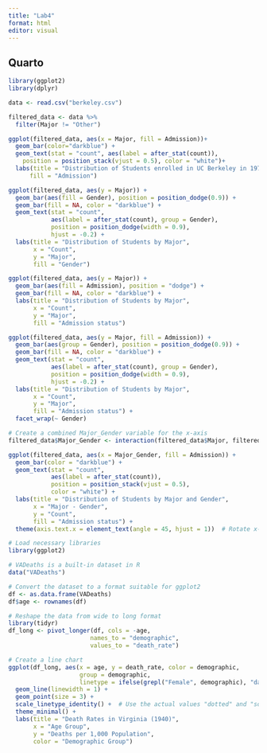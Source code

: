 ```yaml
---
title: "Lab4"
format: html
editor: visual
---
```


## Quarto

```r
library(ggplot2)
library(dplyr)
```

```r
data <- read.csv("berkeley.csv")
```

```r
filtered_data <- data %>%
  filter(Major != "Other")
```

```r
ggplot(filtered_data, aes(x = Major, fill = Admission))+
  geom_bar(color="darkblue") + 
  geom_text(stat = "count", aes(label = after_stat(count)), 
    position = position_stack(vjust = 0.5), color = "white")+
  labs(title = "Distribution of Students enrolled in UC Berkeley in 1973", x = "Major", y = "Number of Students",
      fill = "Admission")
```

```r
ggplot(filtered_data, aes(y = Major)) + 
  geom_bar(aes(fill = Gender), position = position_dodge(0.9)) +
  geom_bar(fill = NA, color = "darkblue") +
  geom_text(stat = "count", 
            aes(label = after_stat(count), group = Gender),
            position = position_dodge(width = 0.9), 
            hjust = -0.2) +
  labs(title = "Distribution of Students by Major",
       x = "Count", 
       y = "Major",
       fill = "Gender")
```

```r
ggplot(filtered_data, aes(y = Major)) + 
  geom_bar(aes(fill = Admission), position = "dodge") +
  geom_bar(fill = NA, color = "darkblue") +
  labs(title = "Distribution of Students by Major",
       x = "Count", 
       y = "Major",
       fill = "Admission status")
```

```r
ggplot(filtered_data, aes(y = Major, fill = Admission)) + 
  geom_bar(aes(group = Gender), position = position_dodge(0.9)) +
  geom_bar(fill = NA, color = "darkblue") +
  geom_text(stat = "count", 
            aes(label = after_stat(count), group = Gender),
            position = position_dodge(width = 0.9), 
            hjust = -0.2) +
  labs(title = "Distribution of Students by Major",
       x = "Count", 
       y = "Major",
       fill = "Admission status") +
  facet_wrap(~ Gender)
```

```r
# Create a combined Major_Gender variable for the x-axis
filtered_data$Major_Gender <- interaction(filtered_data$Major, filtered_data$Gender, sep = " - ")

ggplot(filtered_data, aes(x = Major_Gender, fill = Admission)) + 
  geom_bar(color = "darkblue") +
  geom_text(stat = "count", 
            aes(label = after_stat(count)),
            position = position_stack(vjust = 0.5),
            color = "white") +
  labs(title = "Distribution of Students by Major and Gender",
       x = "Major - Gender", 
       y = "Count",
       fill = "Admission status") +
  theme(axis.text.x = element_text(angle = 45, hjust = 1))  # Rotate x-axis labels for readability
```

```r
# Load necessary libraries
library(ggplot2)

# VADeaths is a built-in dataset in R
data("VADeaths")

# Convert the dataset to a format suitable for ggplot2
df <- as.data.frame(VADeaths)
df$age <- rownames(df)

# Reshape the data from wide to long format
library(tidyr)
df_long <- pivot_longer(df, cols = -age, 
                       names_to = "demographic", 
                       values_to = "death_rate")

# Create a line chart
ggplot(df_long, aes(x = age, y = death_rate, color = demographic, 
                    group = demographic, 
                    linetype = ifelse(grepl("Female", demographic), "dashed", "solid"))) +
  geom_line(linewidth = 1) +
  geom_point(size = 3) +
  scale_linetype_identity() +  # Use the actual values "dotted" and "solid"
  theme_minimal() +
  labs(title = "Death Rates in Virginia (1940)",
       x = "Age Group",
       y = "Deaths per 1,000 Population",
       color = "Demographic Group")
```
